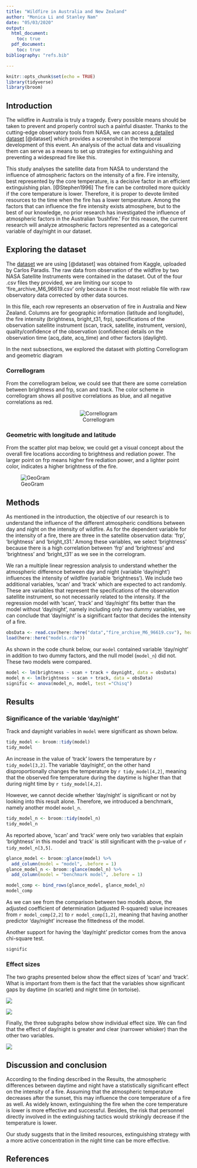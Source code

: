 ```yaml
---
title: "Wildfire in Australia and New Zealand"
author: "Monica Li and Stanley Nam"
date: "05/03/2020"
output: 
  html_document:
    toc: true
  pdf_document:
    toc: true
bibliography: "refs.bib"

---
```


```r
knitr::opts_chunk$set(echo = TRUE)
library(tidyverse)
library(broom)
```

## Introduction

The wildfire in Australia is truly a tragedy. Every possible means should be taken to prevent and properly control such a painful disaster. Thanks to the cutting-edge observatory tools from NASA, we can access [a detailed dataset](https://www.kaggle.com/carlosparadis/fires-from-space-australia-and-new-zeland) [@dataset] which provides a screenshot in the temporal development of this event. An analysis of the actual data and visualizing them can serve as a means to set up strategies for extinguishing and preventing a widespread fire like this. 

This study analyses the satellite data from NASA to understand the influence of atmospheric factors on the intensity of a fire. Fire intensity, best represented by the core temperature, is a decisive factor in an efficient extinguishing plan. [@Stephen1996] The fire can be controlled more quickly if the core temperature is lower. Therefore, it is proper to devote limited resources to the time when the fire has a lower temperature. Among the factors that can influence the fire intensity exists atmosphere, but to the best of our knowledge, no prior research has investigated the influence of atmospheric factors in the Australian 'bushfire.' For this reason, the current research will analyze atmospheric factors represented as a categorical variable of day/night in our dataset.

## Exploring the dataset
 
The [dataset](https://www.kaggle.com/carlosparadis/fires-from-space-australia-and-new-zeland) we are using [@dataset] was obtained from Kaggle, uploaded by Carlos Paradis. The raw data from observation of the wildfire by two NASA Satellite Instruments were contained in the dataset. Out of the four .csv files they provided, we are limiting our scope to 'fire_archive_M6_96619.csv' only because it is the most reliable file with raw observatory data corrected by other data sources.

In this file, each row represents an observation of fire in Australia and New Zealand. Columns are for geographic information (latitude and longitude), the fire intensity (brightness, bright_t31, frp), specifications of the observation satellite instrument (scan, track, satellite, instrument, version), quality/confidence of the observation (confidence) details on the observation time (acq_date, acq_time) and other factors (daylight).

In the next subsections, we explored the dataset with plotting Correllogram and geometric diagram

### Correllogram
From the correllogram below, we could see that there are some correlation between brightness and frp, scan and track. The color scheme in correllogram shows all positive correlations as blue, and all negative correlations as red.

<center>
![Correllogram](../images/correllgram.png)
</center>

### Geometric with longitude and latitude
From the scatter plot map below, we could get a visual concept about the overall fire locations according to brightness and rediation power. The larger point on frp means higher fire rediation power, and a lighter point color, indicates a higher brightness of the fire.

![GeoGram](../images/geogram.png)

## Methods
As mentioned in the introduction, the objective of our research is to understand the influence of the different atmospheric conditions between day and night on the intensity of wildfire. As for the dependent variable for the intensity of a fire, there are three in the satellite observation data: 'frp', 'brightness' and 'bright_t31.' Among these variables, we select 'brightness' because there is a high correlation between 'frp' and 'brightness' and 'brightness' and 'bright_t31' as we see in the correlogram.

We ran a multiple linear regression analysis to understand whether the atmospheric difference between day and night (variable 'day/night') influences the intensity of wildfire (variable 'brightness'). We include two additional variables, 'scan' and 'track' which are expected to act randomly. These are variables that represent the specifications of the observation satellite instrument, so not necessarily related to the intensity. If the regression model with 'scan', 'track' and 'day/night' fits better than the model without 'day/night', namely including only two dummy variables, we can conclude that 'day/night' is a significant factor that decides the intensity of a fire.

```r
obsData <- read.csv(here::here("data","fire_archive_M6_96619.csv"), header = T)
load(here::here("models.rda"))
```

As shown in the code chunk below, our `model` contained variable 'day/night' in addition to two dummy factors, and the null model (`model_n`) did not. These two models were compared.

```r
model <- lm(brightness ~ scan + track + daynight, data = obsData)
model_n <- lm(brightness ~ scan + track, data = obsData)
signific <- anova(model_n, model, test ="Chisq")
```

## Results

### Significance of the variable 'day/night'

Track and daynight variables in `model` were significant as shown below. 

```r
tidy_model <- broom::tidy(model)
tidy_model
```

An increase in the value of 'track' lowers the temperature by `r tidy_model[3,2]`. The variable 'day/night', on the other hand disproportionally changes the temperature by `r tidy_model[4,2]`, meaning that the observed fire temperature during the daytime is higher than that during night time by `r tidy_model[4,2]`.

However, we cannot decide whether 'day/night' is significant or not by looking into this result alone. Therefore, we introduced a benchmark, namely another model `model_n`.

```r
tidy_model_n <- broom::tidy(model_n)
tidy_model_n
```

As reported above, 'scan' and 'track' were only two variables that explain 'brightness' in this model and 'track' is still significant with the p-value of `r tidy_model_n[3,5]`. 

```r
glance_model <- broom::glance(model) %>%
  add_column(model = "model", .before = 1)
glance_model_n <- broom::glance(model_n) %>%
  add_column(model = "benchmark model", .before = 1)

model_comp <- bind_rows(glance_model, glance_model_n)
model_comp
```

As we can see from the comparison between two models above, the adjusted coefficient of determination (adjusted R-squared) value increases from `r model_comp[2,2]` to `r model_comp[1,2]`, meaning that having another predictor 'day/night' increase the fittedness of the model.

Another support for having the 'day/night' predictor comes from the anova chi-square test.

```r
signific
```

### Effect sizes
The two graphs presented below show the effect sizes of 'scan' and 'track'. What is important from them is the fact that the variables show significant gaps by daytime (in scarlet) and night time (in tortoise).

![](../images/scan-daynight.png)

![](../images/track-daynight.png)

Finally, the three subgraphs below show individual effect size. We can find that the effect of day/night is greater and clear (narrower whisker) than the other two variables.

![](../images/effectSizes.png)


## Discussion and conclusion 
According to the finding described in the Results, the atmospheric differences between daytime and night have a statistically significant effect on the intensity of a fire. Assuming that the atmospheric temperature decreases after the sunset, this may influence the core temperature of a fire as well. As widely known, extinguishing the fire when the core temperature is lower is more effective and successful. Besides, the risk that personnel directly involved in the extinguishing tactics would strikingly decrease if the temperature is lower.

Our study suggests that in the limited resources, extinguishing strategy with a more active concentration in the night time can be more effective.

## References